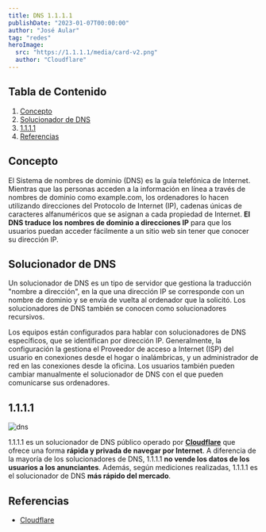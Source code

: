 ---
title: DNS 1.1.1.1
publishDate: "2023-01-07T00:00:00"
author: "José Aular"
tag: "redes"
heroImage:
  src: "https://1.1.1.1/media/card-v2.png"
  author: "Cloudflare"
---

## Tabla de Contenido

1.  [Concepto](/blog/dns#concepto)
2.  [Solucionador de DNS](/blog/dns#solucionador-de-dns)
3.  [1.1.1.1](/blog/dns#1111)
4.  [Referencias](/blog/dns#referencias)

## Concepto

El Sistema de nombres de dominio (DNS) es la guía telefónica de Internet. Mientras que las personas acceden a la información en línea a través de nombres de dominio como example.com, los ordenadores lo hacen utilizando direcciones del Protocolo de Internet (IP), cadenas únicas de caracteres alfanuméricos que se asignan a cada propiedad de Internet. **El DNS traduce los nombres de dominio a direcciones IP** para que los usuarios puedan acceder fácilmente a un sitio web sin tener que conocer su dirección IP.

## Solucionador de DNS

Un solucionador de DNS es un tipo de servidor que gestiona la traducción "nombre a dirección", en la que una dirección IP se corresponde con un nombre de dominio y se envía de vuelta al ordenador que la solicitó. Los solucionadores de DNS también se conocen como solucionadores recursivos.

Los equipos están configurados para hablar con solucionadores de DNS específicos, que se identifican por dirección IP. Generalmente, la configuración la gestiona el Proveedor de acceso a Internet (ISP) del usuario en conexiones desde el hogar o inalámbricas, y un administrador de red en las conexiones desde la oficina. Los usuarios también pueden cambiar manualmente el solucionador de DNS con el que pueden comunicarse sus ordenadores.

## 1.1.1.1

![dns](https://res.cloudinary.com/jaular/image/upload/v1673874712/blog/dns/dns_m2nyph_g3dnx4.png "Configuración de DNS en Windows")

1.1.1.1 es un solucionador de DNS público operado por **[Cloudflare](https://www.cloudflare.com/)** que ofrece una forma **rápida y privada de navegar por Internet**. A diferencia de la mayoría de los solucionadores de DNS, 1.1.1.1 **no vende los datos de los usuarios a los anunciantes**. Además, según mediciones realizadas, 1.1.1.1 es el solucionador de DNS **más rápido del mercado**.

## Referencias

- [Cloudflare](https://www.cloudflare.com/es-es/learning/dns/what-is-1.1.1.1/)
